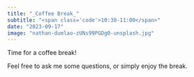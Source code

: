 ```yaml
---
title: "_Coffee Break_"
subtitle: "<span class='code'>10:30-11:00</span>"
date: "2023-09-17"
image: "nathan-dumlao-zUNs99PGDg0-unsplash.jpg"
---
```


Time for a coffee break!

Feel free to ask me some questions, or simply enjoy the break.
